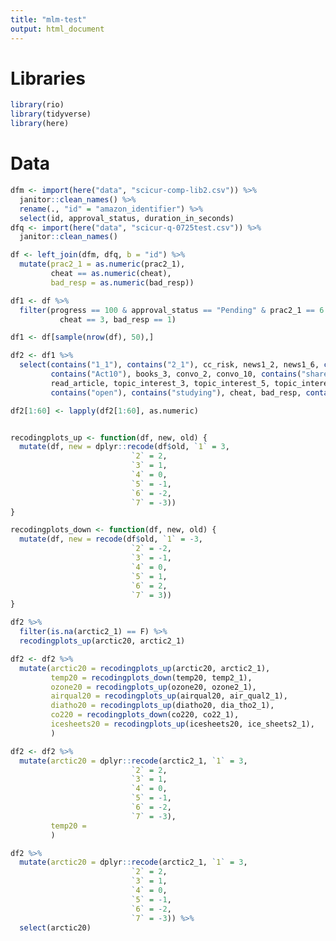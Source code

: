 ```yaml
---
title: "mlm-test"
output: html_document
---
```

# Libraries
```r
library(rio)
library(tidyverse)
library(here)
```

# Data
```r
dfm <- import(here("data", "scicur-comp-lib2.csv")) %>% 
  janitor::clean_names() %>% 
  rename(., "id" = "amazon_identifier") %>% 
  select(id, approval_status, duration_in_seconds)
dfq <- import(here("data", "scicur-q-0725test.csv")) %>% 
  janitor::clean_names()

df <- left_join(dfm, dfq, b = "id") %>% 
  mutate(prac2_1 = as.numeric(prac2_1),
         cheat == as.numeric(cheat),
         bad_resp = as.numeric(bad_resp)) 

df1 <- df %>% 
  filter(progress == 100 & approval_status == "Pending" & prac2_1 == 6 &
           cheat == 3, bad_resp == 1)

df1 <- df[sample(nrow(df), 50),]

df2 <- df1 %>% 
  select(contains("1_1"), contains("2_1"), cc_risk, news1_2, news1_6, contains("ActSci"),
         contains("Act10"), books_3, convo_2, convo_10, contains("share_freq"), 
         read_article, topic_interest_3, topic_interest_5, topic_interest_8, 
         contains("open"), contains("studying"), cheat, bad_resp, contains("fl_"))

df2[1:60] <- lapply(df2[1:60], as.numeric)



```

```r
recodingplots_up <- function(df, new, old) {
  mutate(df, new = dplyr::recode(df$old, `1` = 3,
                           `2` = 2,
                           `3` = 1,
                           `4` = 0,
                           `5` = -1,
                           `6` = -2,
                           `7` = -3))
}

recodingplots_down <- function(df, new, old) {
  mutate(df, new = recode(df$old, `1` = -3,
                           `2` = -2,
                           `3` = -1,
                           `4` = 0,
                           `5` = 1,
                           `6` = 2,
                           `7` = 3))
}
```

```r
df2 %>% 
  filter(is.na(arctic2_1) == F) %>% 
  recodingplots_up(arctic20, arctic2_1)

df2 <- df2 %>% 
  mutate(arctic20 = recodingplots_up(arctic20, arctic2_1),
         temp20 = recodingplots_down(temp20, temp2_1),
         ozone20 = recodingplots_up(ozone20, ozone2_1),
         airqual20 = recodingplots_up(airqual20, air_qual2_1),
         diatho20 = recodingplots_up(diatho20, dia_tho2_1),
         co220 = recodingplots_down(co220, co22_1),
         icesheets20 = recodingplots_up(icesheets20, ice_sheets2_1),
         )

df2 <- df2 %>%
  mutate(arctic20 = dplyr::recode(arctic2_1, `1` = 3,
                           `2` = 2,
                           `3` = 1,
                           `4` = 0,
                           `5` = -1,
                           `6` = -2,
                           `7` = -3),
         temp20 = 
         )
```

```r
df2 %>% 
  mutate(arctic20 = dplyr::recode(arctic2_1, `1` = 3,
                           `2` = 2,
                           `3` = 1,
                           `4` = 0,
                           `5` = -1,
                           `6` = -2,
                           `7` = -3)) %>%
  select(arctic20)
```

